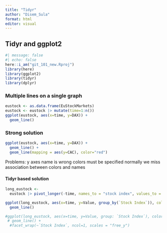 ```yaml
---
title: "Tidyr"
author: "Disem_Sula"
format: html
editor: visual
---
```


## Tidyr and ggplot2

```r
#| message: false
#| echo: false
here::i_am("git_101_new.Rproj")
library(here)
library(ggplot2)
library(tidyr)
library(dplyr)
```

### Multiple lines on a single graph

```r
eustock <- as.data.frame(EuStockMarkets)
eustock <- eustock |> mutate(time=1:n())
ggplot(eustock, aes(x=time, y=DAX)) +
  geom_line()
```

### Strong solution

```r
ggplot(eustock, aes(x=time, y=DAX)) +
  geom_line() +
  geom_line(mapping = aes(y=CAC), color="red")
```

Problems:
y axes name is wrong
colors must be specified normally
we miss association between colors and names

#### Tidyr based solution

```r
long_eustock <- 
  eustock |> pivot_longer(-time, names_to = "stock index", values_to = "Value")
```

```r
ggplot(long_eustock, aes(x=time, y=Value, group_by(`Stock Index`)), color = `Stock Index`) +
  geom_line()
```

```r
#ggplot(long_eustock, aes(x=time, y=Value, group: `Stock Index`), color = `Stock Index`) +
 # geom_line() +
  #facet_wrap(~`Stock Index`, ncol=1, scales = "free_y")
```

